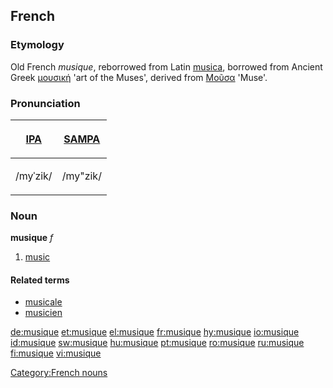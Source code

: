 ==French==
===Etymology===
Old French ''musique'', reborrowed from Latin [[musica]], borrowed from Ancient Greek [[μουσική]] 'art of the Muses', derived from [[Μοῦσα]] 'Muse'.

===Pronunciation===
{| border=1 cellpadding=5
! [[w:IPA|IPA]] !! [[w:SAMPA|SAMPA]]
|-
| /myˈzik/ || /my"zik/
|}

===Noun===
'''musique''' ''f''

# [[music]]

====Related terms====
*[[musicale]]
*[[musicien]]

[[Category:French nouns]]

[[de:musique]]
[[et:musique]]
[[el:musique]]
[[fr:musique]]
[[hy:musique]]
[[io:musique]]
[[id:musique]]
[[sw:musique]]
[[hu:musique]]
[[pt:musique]]
[[ro:musique]]
[[ru:musique]]
[[fi:musique]]
[[vi:musique]]